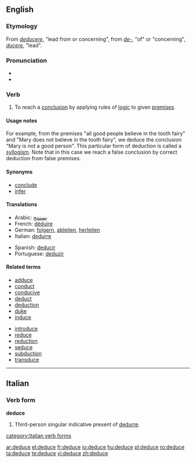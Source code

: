 ==English==

===Etymology===
From {{L.}} ''[[deducere]]'', "lead from or concerning", from ''[[de-]]'', "of" or "concerning", ''[[ducere]]'', "lead".

===Pronunciation===
*{{audio|en-us-deduce.ogg|Audio (US)}}
*{{rhymes|uːs}}

===Verb===
{{en-verb|deduces|deducing|deduced|deduced}}

#{{context|intransitive|followed by '''that'''}} To reach a [[conclusion]] by applying rules of [[logic]] to given [[premises]].

====Usage notes====
For example, from the premises "all good people believe in the tooth fairy" and "Mary does not believe in the tooth fairy", we deduce the conclusion "Mary is not a good person". This particular form of deduction is called a [[syllogism]].
Note that in this case we reach a false conclusion by correct deduction from false premises. 

====Synonyms====
*[[conclude]]
*[[infer]]

====Translations====
{{trans-top|to deduce}}
*Arabic: [[يستنتج]]
*French: [[déduire]]
*German: [[folgern]], [[ableiten]], [[herleiten]]
*Italian: [[dedurre]]
{{trans-mid}}
*Spanish: [[deducir]]
*Portuguese: [[deduzir]]
{{trans-bottom}}

====Related terms====
{{rel-top|terms related to "deduce"}}
*[[adduce]]
*[[conduct]]
*[[conducive]]
*[[deduct]]
*[[deduction]]
*[[duke]]
*[[induce]]
{{rel-mid}}
*[[introduce]]
*[[reduce]]
*[[reduction]]
*[[seduce]]
*[[subduction]]
*[[transduce]]
{{rel-bottom}}

----

==Italian==

===Verb form===
'''deduce'''

# Third-person singular indicative present of [[dedurre]].

[[category:Italian verb forms]]

[[ar:deduce]]
[[el:deduce]]
[[fr:deduce]]
[[io:deduce]]
[[hu:deduce]]
[[pl:deduce]]
[[ro:deduce]]
[[ta:deduce]]
[[te:deduce]]
[[vi:deduce]]
[[zh:deduce]]
